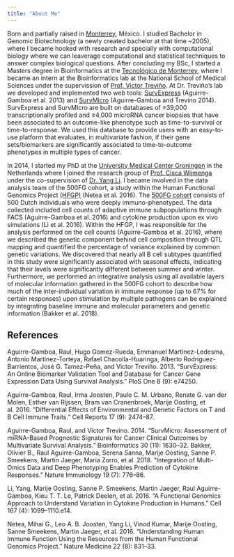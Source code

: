 ```yaml
---
title: "About Me"
---
```


Born and partially raised in [Monterrey](https://en.wikipedia.org/wiki/Monterrey), México. I studied Bachelor in Genomic Biotechnology (a newly created bachelor at that time ~2005), where I became hooked with research and specially with computational biology where we can leaverage computational and statistical techniques to answer complex biological questions. After concluding my BSc, I started a Masters degree in Bioinformatics at the [Tecnológico de Monterrey](https://tec.mx/en), where I became an intern at the Bioinformatics lab at the National School of Medical Sciences under the supervission of [Prof. Victor Treviño](http://www.tecgradschool.mx/teachers/phd/computer-science/victor-manuel-trevino-alvarado-phd). At Dr. Treviño's lab we developed and implemented two web tools: [SurvExpress](http://bioinformatica.mty.itesm.mx:8080/Biomatec/SurvivaX.jsp) (Aguirre-Gamboa et al. 2013) and [SurvMicro](http://bioinformatica.mty.itesm.mx:8080/Biomatec/Survmicro.jsp) (Aguirre-Gamboa and Trevino 2014). SurvExpress and SurvMIcro are built on databases of ≥39,000 transcriptionally profiled and ≥4,000 microRNA cancer biopsies that have been associated to an outcome-like phenotype  such as time-to-survival or time-to-response. We used this database to provide users with an easy-to-use platform that evaluates, in multivariate fashion, if their gene sets/biomarkers are significantly associated to time-to-outcome phenotypes in multiple types of cancer.

In 2014, I started my PhD at the [University Medical Center Groningen](https://www.umcg.nl) in the Netherlands where I joined the research group of [Prof. Cisca Wijmenga](https://www.rug.nl/research/genetics/staff/cisca-wijmenga) under the co-supervision of [Dr. Yang Li](https://www.rug.nl/research/genetics/staff/yang-li?lang=en). I became involved in the data analysis team of the 500FG cohort, a study within the Human Functional Genomics Project [(HFGP)](http://www.humanfunctionalgenomics.org/) (Netea et al. 2016). The [500FG cohort](http://www.humanfunctionalgenomics.org/site/?page_id=82) consists of 500 Dutch individuals who were deeply immuno-phenotyped. The data collected included cell counts of adaptive immune subpopulations through FACS (Aguirre-Gamboa et al. 2016) and cytokine production upon ex vivo simulations (Li et al. 2016). Within the HFGP, I was responsible for the analysis performed on the cell counts (Aguirre-Gamboa et al. 2016), where we described the genetic component behind cell composition through QTL mapping and quantified the percentage of variance explained by common genetic variations. We discovered that nearly all B cell subtypes quantified in this study were significantly associated with seasonal effects, indicating that their levels were significantly different between summer and winter. Furthermore, we performed an integrative analysis using all available layers of molecular information gathered in the 500FG cohort to describe how much of the inter-individual variation in immune response (up to 67% for certain responses) upon stimulation by  multiple pathogens can be explained by integrating baseline immune and molecular parameters and genetic information (Bakker et al. 2018). 

## References

Aguirre-Gamboa, Raul, Hugo Gomez-Rueda, Emmanuel Martínez-Ledesma, Antonio Martínez-Torteya, Rafael Chacolla-Huaringa, Alberto Rodriguez-Barrientos, José G. Tamez-Peña, and Victor Treviño. 2013. “SurvExpress: An Online Biomarker Validation Tool and Database for Cancer Gene Expression Data Using Survival Analysis.” PloS One 8 (9): e74250.

Aguirre-Gamboa, Raul, Irma Joosten, Paulo C. M. Urbano, Renate G. van der Molen, Esther van Rijssen, Bram van Cranenbroek, Marije Oosting, et al. 2016. “Differential Effects of Environmental and Genetic Factors on T and B Cell Immune Traits.” Cell Reports 17 (9): 2474–87.

Aguirre-Gamboa, Raul, and Victor Trevino. 2014. “SurvMicro: Assessment of miRNA-Based Prognostic Signatures for Cancer Clinical Outcomes by Multivariate Survival Analysis.” Bioinformatics  30 (11): 1630–32.
Bakker, Olivier B., Raul Aguirre-Gamboa, Serena Sanna, Marije Oosting, Sanne P. Smeekens, Martin Jaeger, Maria Zorro, et al. 2018. “Integration of Multi-Omics Data and Deep Phenotyping Enables Prediction of Cytokine Responses.” Nature Immunology 19 (7): 776–86.

Li, Yang, Marije Oosting, Sanne P. Smeekens, Martin Jaeger, Raul Aguirre-Gamboa, Kieu T. T. Le, Patrick Deelen, et al. 2016. “A Functional Genomics Approach to Understand Variation in Cytokine Production in Humans.” Cell 167 (4): 1099–1110.e14.

Netea, Mihai G., Leo A. B. Joosten, Yang Li, Vinod Kumar, Marije Oosting, Sanne Smeekens, Martin Jaeger, et al. 2016. “Understanding Human Immune Function Using the Resources from the Human Functional Genomics Project.” Nature Medicine 22 (8): 831–33.
